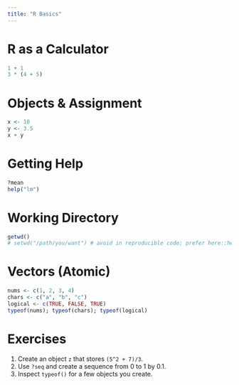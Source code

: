 ```yaml
---
title: "R Basics"
---
```


# R as a Calculator
```r
1 + 1
3 * (4 + 5)
```

# Objects & Assignment
```r
x <- 10
y <- 3.5
x + y
```

# Getting Help
```r
?mean
help("lm")
```

# Working Directory
```r
getwd()
# setwd("/path/you/want") # avoid in reproducible code; prefer here::here() for projects
```

# Vectors (Atomic)
```r
nums <- c(1, 2, 3, 4)
chars <- c("a", "b", "c")
logical <- c(TRUE, FALSE, TRUE)
typeof(nums); typeof(chars); typeof(logical)
```

# Exercises
1. Create an object `z` that stores `(5^2 + 7)/3`.
2. Use `?seq` and create a sequence from 0 to 1 by 0.1.
3. Inspect `typeof()` for a few objects you create.
